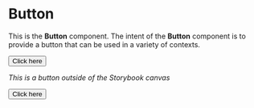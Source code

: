
<Meta title="atoms/Button" component={Button}>

# Button

This is the **Button** component. The intent of the **Button** component is to provide a button that can be used in a variety of contexts.

<Button onClick={console.log}>Click here</Button>

_This is a button outside of the Storybook canvas_

<Canvas>
  <Story name="Button">
    <Button onClick={console.log}>Click here</Button>
  </Story>
</Canvas>